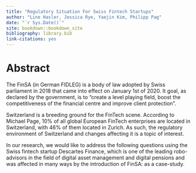 ```yaml
--- 
title: "Regulatory Situation For Swiss Fintech Startups"
author: "Line Hasler, Jessica Rye, Yaejin Kim, Philipp Pag"
date: "`r Sys.Date()`"
site: bookdown::bookdown_site
bibliography: library.bib
link-citations: yes
---
```


# Abstract

The FinSA (in German FIDLEG) is a body of law adopted by Swiss parliament in 2018 that came into effect on January 1st of 2020. It goal, as declared by the government, is to “create a level playing field, boost the competitiveness of the financial centre and improve client protection”. 

Switzerland is a breeding ground for the FinTech scene. According to Michael Page, 10% of all global European FinTech enterprises are located in Switzerland, with 46% of them located in Zurich. As such, the regulatory environment of Switzerland and changes affecting it is a topic of interest. 

In our research, we would like to address the following questions using the Swiss fintech startup Descartes Finance, which is one of the leading robo-advisors in the field of digital asset management and digital pensions and was affected in many ways by the introduction of FinSA: as a case-study.
